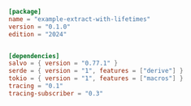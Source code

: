 ```toml  title="extract-with-lifetimes/Cargo.toml"
[package]
name = "example-extract-with-lifetimes"
version = "0.1.0"
edition = "2024"


[dependencies]
salvo = { version = "0.77.1" }
serde = { version = "1", features = ["derive"] }
tokio = { version = "1", features = ["macros"] }
tracing = "0.1"
tracing-subscriber = "0.3"

```